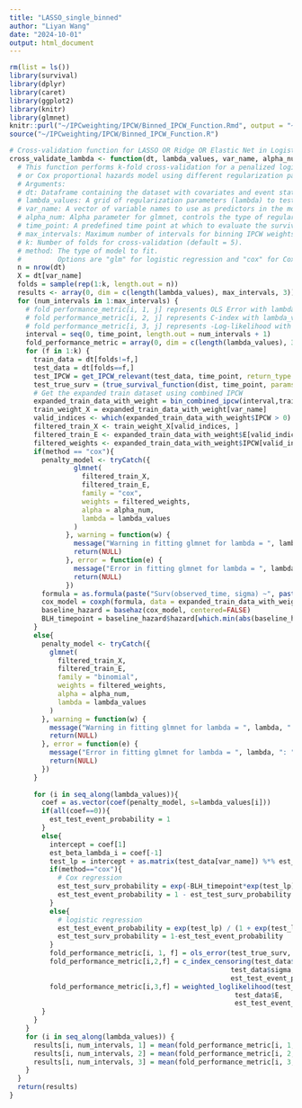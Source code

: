 ```yaml
---
title: "LASSO_single_binned"
author: "Liyan Wang"
date: "2024-10-01"
output: html_document
---
```

```r
rm(list = ls())
library(survival)
library(dplyr)
library(caret)
library(ggplot2)
library(knitr)
library(glmnet)
knitr::purl("~/IPCweighting/IPCW/Binned_IPCW_Function.Rmd", output = "~/IPCweighting/IPCW/Binned_IPCW_Function.R")
source("~/IPCweighting/IPCW/Binned_IPCW_Function.R")
```

```r
# Cross-validation function for LASSO OR Ridge OR Elastic Net in Logistic OR Cox model
cross_validate_lambda <- function(dt, lambda_values, var_name, alpha_num, time_point, max_intervals = 60, k = 5, method = "glm") {
  # This function performs k-fold cross-validation for a penalized logistic regression
  # or Cox proportional hazards model using different regularization parameters (lambda values and the number of intervals).
  # Arguments:
  # dt: Dataframe containing the dataset with covariates and event status.
  # lambda_values: A grid of regularization parameters (lambda) to test.
  # var_name: A vector of variable names to use as predictors in the model.
  # alpha_num: Alpha parameter for glmnet, controls the type of regularization (0 = ridge, 1 = lasso, 0 < alpha < 1 = elastic net).
  # time_point: A predefined time point at which to evaluate the survival probabilities.
  # max_intervals: Maximum number of intervals for binning IPCW weights (default = 60).
  # k: Number of folds for cross-validation (default = 5).
  # method: The type of model to fit.
  #         Options are "glm" for logistic regression and "cox" for Cox proportional hazards.
  n = nrow(dt)
  X = dt[var_name]
  folds = sample(rep(1:k, length.out = n))
  results <- array(0, dim = c(length(lambda_values), max_intervals, 3))
  for (num_intervals in 1:max_intervals) {
    # fold performance_metric[i, 1, j] represents OLS Error with lambda_value[i] and j intervals
    # fold performance_metric[i, 2, j] represents C-index with lambda_value[i] and j intervals
    # fold performance_metric[i, 3, j] represents -Log-likelihood with lambda_value[i] and j intervals
    interval = seq(0, time_point, length.out = num_intervals + 1)
    fold_performance_metric = array(0, dim = c(length(lambda_values), 3, k))
    for (f in 1:k) {
      train_data = dt[folds!=f,]
      test_data = dt[folds==f,]
      test_IPCW = get_IPCW_relevant(test_data, time_point, return_type = "IPCW")
      test_true_surv = (true_survival_function(dist, time_point, params = params))^(test_data$power)
      # Get the expanded train dataset using combined IPCW
      expanded_train_data_with_weight = bin_combined_ipcw(interval,train_data, return_type="dataset")
      train_weight_X = expanded_train_data_with_weight[var_name]
      valid_indices <- which(expanded_train_data_with_weight$IPCW > 0)
      filtered_train_X <- train_weight_X[valid_indices, ]
      filtered_train_E <- expanded_train_data_with_weight$E[valid_indices]
      filtered_weights <- expanded_train_data_with_weight$IPCW[valid_indices]
      if(method == "cox"){
        penalty_model <- tryCatch({
                glmnet(
                  filtered_train_X, 
                  filtered_train_E, 
                  family = "cox", 
                  weights = filtered_weights, 
                  alpha = alpha_num, 
                  lambda = lambda_values
                )
              }, warning = function(w) {
                message("Warning in fitting glmnet for lambda = ", lambda, ": ",k , w$message)
                return(NULL)
              }, error = function(e) {
                message("Error in fitting glmnet for lambda = ", lambda, ": ", e$message)
                return(NULL)
              })
        formula = as.formula(paste("Surv(observed_time, sigma) ~", paste(var_name, collapse = " + ")))
        cox_model = coxph(formula, data = expanded_train_data_with_weight, method="breslow")
        baseline_hazard = basehaz(cox_model, centered=FALSE)
        BLH_timepoint = baseline_hazard$hazard[which.min(abs(baseline_hazard$time - time_point))]
      }
      else{
        penalty_model <- tryCatch({
          glmnet(
            filtered_train_X, 
            filtered_train_E, 
            family = "binomial", 
            weights = filtered_weights, 
            alpha = alpha_num, 
            lambda = lambda_values
          )
        }, warning = function(w) {
          message("Warning in fitting glmnet for lambda = ", lambda, ": ",k , w$message)
          return(NULL)
        }, error = function(e) {
          message("Error in fitting glmnet for lambda = ", lambda, ": ", e$message)
          return(NULL)
        })
      }
      
      for (i in seq_along(lambda_values)){
        coef = as.vector(coef(penalty_model, s=lambda_values[i]))
        if(all(coef==0)){
          est_test_event_probability = 1
        }
        else{
          intercept = coef[1]
          est_beta_lambda_i = coef[-1]
          test_lp = intercept + as.matrix(test_data[var_name]) %*% est_beta_lambda_i
          if(method=="cox"){
            # Cox regression
            est_test_surv_probability = exp(-BLH_timepoint*exp(test_lp))
            est_test_event_probability = 1 - est_test_surv_probability
          }
          else{
            # logistic regression
            est_test_event_probability = exp(test_lp) / (1 + exp(test_lp))
            est_test_surv_probability = 1-est_test_event_probability
          }
          fold_performance_metric[i, 1, f] = ols_error(test_true_surv, est_test_surv_probability)
          fold_performance_metric[i,2,f] = c_index_censoring(test_data$observed_time,
                                                       test_data$sigma,
                                                       est_test_event_probability)
          fold_performance_metric[i,3,f] = weighted_loglikelihood(test_IPCW, 
                                                        test_data$E, 
                                                        est_test_event_probability)
        }
      }
    }
    for (i in seq_along(lambda_values)) {
      results[i, num_intervals, 1] = mean(fold_performance_metric[i, 1, ], na.rm = TRUE)
      results[i, num_intervals, 2] = mean(fold_performance_metric[i, 2, ], na.rm = TRUE)
      results[i, num_intervals, 3] = mean(fold_performance_metric[i, 3, ], na.rm = TRUE)
    }
  }
  return(results)
}
```

